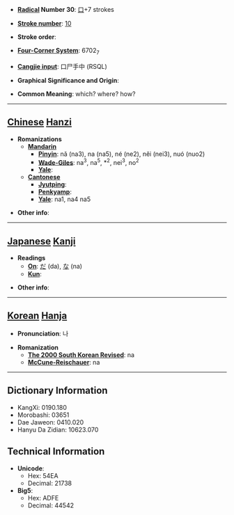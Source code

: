 * '''[[Wiktionary:Chinese radical index| Radical]] Number 30''': [[Wiktionary:Chinese radical index 口|口]]+7 strokes

* '''[[Wiktionary:Chinese total strokes index|Stroke number]]''': [[Wiktionary:Chinese total strokes index 10|10]]

* '''Stroke order''': 

* '''[[Wiktionary:Chinese four corner index|Four-Corner System]]''': 6702<sub>7</sub>

* '''[[Wiktionary:Chinese Cangjie index|Cangjie input]]''': 口尸手中 (RSQL)

* '''Graphical Significance and Origin''': 

* '''Common Meaning''': which? where? how?

----

== [[Chinese]] [[Hanzi]] ==

* '''Romanizations'''
** '''[[Mandarin]]'''
*** '''[[Pinyin]]''': nǎ (na3), na (na5), né (ne2), něi (nei3), nuó (nuo2)
*** '''[[Wade-Giles]]''': na<sup>3</sup>, na<sup>5</sup>, *<sup>2</sup>, nei<sup>3</sup>, no<sup>2</sup>
*** '''[[Yale]]''': 
** '''[[Cantonese]]'''
*** '''[[Jyutping]]''':
*** '''[[Penkyamp]]''': 
*** '''[[Yale]]''': na1, na4 na5

* '''Other info''': 

----

== [[Japanese]] [[Kanji]] ==

* '''Readings'''
** '''[[On]]''': [[だ]] (da), [[な]] (na)
** '''[[Kun]]''': 

* '''Other info''':  

----

== [[Korean]] [[Hanja]] ==

* '''Pronunciation''': 나

* '''Romanization'''
** '''[[The 2000 South Korean Revised Romanization|The 2000 South Korean Revised]]''': na
** '''[[McCune-Reischauer]]''': na

----

== Dictionary Information ==

* KangXi: 0190.180
* Morobashi: 03651
* Dae Jaweon: 0410.020
* Hanyu Da Zidian: 10623.070

== Technical Information ==

* '''Unicode''':
** Hex: 54EA
** Decimal: 21738
* '''Big5''':
** Hex: ADFE
** Decimal: 44542